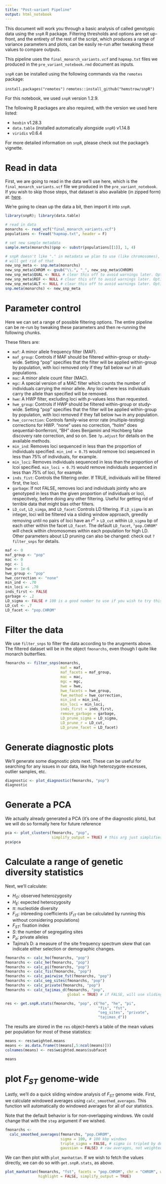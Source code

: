---
title: "Post-variant Pipeline"
output: html_notebook
---

This document will work you through a basic analysis of called genotypic data using the `snpR` R package. Filtering thresholds and options are set up-front, and the entirety of the rest of the script, which produces a range of variance parameters and plots, can be easily re-run after tweaking these values to compare outputs.

This pipeline uses the `final_monarch_variants.vcf` and `hapmap.txt` files we produced in the `pre_variant_notebook.rmd` document as inputs.

`snpR` can be installed using the following commands via the `remotes` package:

`install.packages("remotes")`
`remotes::install_github("hemstrow/snpR")`

For this notebook, we used `snpR` version 1.2.9.

The following R packages are also required, with the version we used here listed:

* `hexbin` v1.28.3
* `data.table` (installed automatically alongside `snpR`) v1.14.8
* `viridis` v0.6.4

For more detailed information on `snpR`, please check out the package's vignette.

# Read in data
First, we are going to read in the data we'll use here, which is the `final_monarch_variants.vcf` file we produced in the `pre_variant_notebook`. If you wish to skip those steps, that dataset is also available (in zipped form) at: [here](https://github.com/ChristieLab/filtering_simulation_paper/tree/main/workflow_notebooks).

We're going to clean up the data a bit, then import it into `snpR`.

```{r setup_and_load}
library(snpR); library(data.table)

# read in data
monarchs <- read_vcf("final_monarch_variants.vcf")
populations <- fread("hapmap.txt", header = F)

# set new sample metadata
sample.meta(monarchs)$pop <- substr(populations[[1]], 1, 4)

# snpR doesn't like "." in metadata we plan to use (like chromosomes), so we
# will get rid of that
new_snp_meta <- snp.meta(monarchs)
new_snp_meta$CHROM <- gsub("\\.", "_", new_snp_meta$CHROM)
new_snp_meta$QUAL <- NULL # clear this off to avoid warnings later. Optional
new_snp_meta$REF <- NULL # clear this off to avoid warnings later. Optional
new_snp_meta$ALT <- NULL # clear this off to avoid warnings later. Optional
snp.meta(monarchs) <- new_snp_meta

```


# Parameter control

Here we can set a range of possible filtering options. The entire pipeline can be re-run by tweaking these parameters and then re-running the following chunks.

These filters are:

* `maf`: A minor allele frequency filter (MAF).
* `maf_group`: Controls if MAF should be filtered within-group or study-wide. Setting "pop" specifies that the filter will be applied within-group by population, with loci removed only if they fall below `maf` in all populations.
* `mac`: A minor allele count filter (MAC).
* `mgc`: A special version of a MAC filter which counts the number of individuals carrying the minor allele. Any loci where less individuals carry the allele than specified will be removed.
* `hwe`: A HWP filter, excluding loci with *p*-values less than requested.
* `hwe_group`: Controls if HWP should be filtered within-group or study-wide. Setting "pop" specifies that the filter will be applied within-group by population, with loci removed if they fall below `hwe` in any population.
* `hwe_correction`: Controls family-wise error rate (multiple-testing) corrections for HWP. "none" uses no correction, "holm" does sequential-bonferroni, "BH" does Benjamini and Hochberg false discovery rate correction, and so on. See `?p.adjust` for details on the available methods.
* `min_ind`: Removes loci sequenced in less than the proportion of individuals specified. `min_ind = 0.75` would remove loci sequenced in less than 75% of individuals, for example.
* `min_loci`: Removes individuals sequenced in less than the proportion of lcoi specified. `min_loci = 0.75` would remove individuals sequenced in less than 75% of loci, for example.
* `inds_fist`: Controls the filtering order. If TRUE, individuals will be filtered first, the loci.
* `garbage`: If not FALSE, removes loci and individuals jointly who are genotyped in less than the given proportion of individuals or loci, respecitvely, before doing any other filtering. Useful for getting rid of terrible data that might bias other filters.
* `LD_cut`, `LD_simga`, and `LD_facet`: Controls LD filtering. If `LD_sigma` is an integer, loci will be filtered via a sliding window approach, greedily removing until no pairs of loci have an $r^{2}$ > `LD_cut` within `LD_sigma` bp of each other within the facet `LD_facet`. The default `LD_facet`, `"pop.CHROM"` will check within chromosomes within each population for high LD. Other parameters about LD pruning can also be changed: check out `?filter_snps` for details.

```{r parameters}
maf <- 0
maf_group <- "pop"
mac <- 0
mgc <- 1
hwe <- 1e-6
hwe_group <- "pop"
hwe_correction <- "none"
min_ind <- .70
min_loci <- .70
inds_first <- FALSE
garbage <- .2
LD_sigma <- FALSE # 100 is a good number to use if you wish to try this.
LD_cut <- .7
LD_facet <- "pop.CHROM"
```

# Filter the data
We use `filter_snps` to filter the data according to the arugments above. The filtered dataset will be in the object `fmonarchs`, even though I quite like monarch butterflies.

```{r filter}
fmonarchs <- filter_snps(monarchs, 
                         maf = maf, 
                         maf_facets = maf_group,
                         mac = mac,
                         mgc = mgc,
                         hwe = hwe,
                         hwe_facets = hwe_group, 
                         fwe_method = hwe_correction,
                         min_ind = min_ind,
                         min_loci = min_loci, 
                         inds_first = inds_first, 
                         remove_garbage = garbage, 
                         LD_prune_sigma = LD_sigma, 
                         LD_prune_r = LD_cut, 
                         LD_prune_facet = LD_facet)
```

# Generate diagnostic plots

We'll generate some diagnostic plots next. These can be useful for searching for any issues in our data, like high heterozygote excesses, outlier samples, etc.

```{r diagnostic_plots}
diagnostic <- plot_diagnostic(fmonarchs, "pop")
diagnostic
```

# Generate a PCA

We actually already generated a PCA (it's one of the diagnostic plots), but we will do so formally here for future reference

```{r pca}
pca <- plot_clusters(fmonarchs, "pop", 
                     simplify_output = TRUE) # this arg just simplifies the returned stuff a bit
pca$pca
```

# Calculate a range of genetic diversity statistics

Next, we'll calculate:

* $H_{O}$: observed heterozygosity
* $H_{E}$: expected heterozygosity
* $\pi$: nucleotide diversity
* $F_{IS}$: inbreeding coefficients ($F_{IT}$ can be calculated by running this without considering populations)
* $F_{ST}$: fixation index
* $S$: the number of segregating sites
* $P_{a}$: private alleles
* Tajima's D: a measure of the site frequency spectrum skew that can indicate either selection or demographic changes.

```{r basic_stats}
fmonarchs <- calc_ho(fmonarchs, "pop")
fmonarchs <- calc_he(fmonarchs, "pop")
fmonarchs <- calc_pi(fmonarchs, "pop")
fmonarchs <- calc_fis(fmonarchs, "pop")
fmonarchs <- calc_pairwise_fst(fmonarchs, "pop")
fmonarchs <- calc_seg_sites(fmonarchs, "pop")
fmonarchs <- calc_private(fmonarchs, "pop")
fmonarchs <- calc_tajimas_d(fmonarchs, "pop", 
                            global = TRUE) # if FALSE, will use sliding windows.

res <- get.snpR.stats(fmonarchs, "pop", c("ho", "he", "pi",
                                          "fis", "fst",
                                          "seg_sites", "private",
                                          "tajimas_d"))
```

The results are stored in the `res` object--here's a table of the mean values per population for most of these statistics:

```{r plot_means}
means <- res$weighted.means
means <- as.data.frame(t(means[,5:ncol(means)]))
colnames(means) <- res$weighted.means$subfacet

means
```

# plot $F_{ST}$ genome-wide

Lastly, we'll do a quick sliding window analysis of $F_{ST}$ genome wide. First, we calculate windowed averages using `calc_smoothed_averages`. This function will automatically do windowed averages for all of our statistics.

Note that the default behavior is for non-overlapping windows. We could change that with the `step` argument if we wished.
```{r genome_wide_fst_calc}
fmonarchs <- 
  calc_smoothed_averages(fmonarchs, "pop.CHROM", 
                         sigma = 100, # 100 kbp windows
                         triple_sigma = FALSE, # sigma is tripled by default, this stops that
                         gaussian = FALSE) # raw averages, not weighted
```

We can then plot with `plot_manhattan`. If we wish to fetch the values directly, we can do so with `get.snpR.stats`, as above.
```{r manhattan}
plot_manhattan(fmonarchs, "fst", facets = "pop.CHROM", chr = "CHROM", window = TRUE, 
               highlight = FALSE, simplify_output = TRUE)
```




